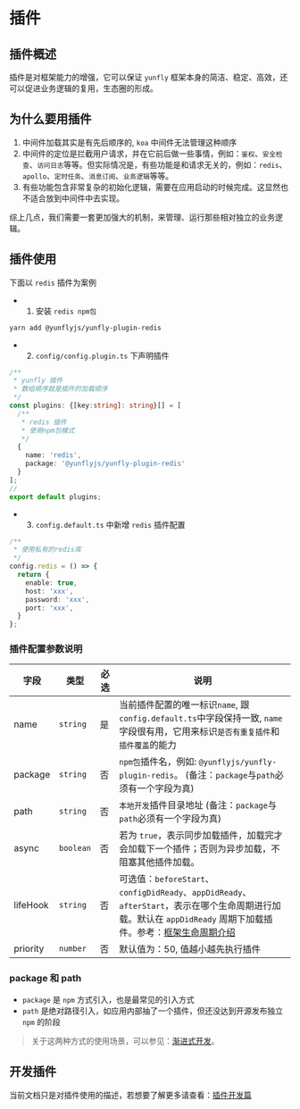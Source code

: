 # 插件

## 插件概述

插件是对框架能力的增强，它可以保证 `yunfly` 框架本身的简洁、稳定、高效，还可以促进业务逻辑的复用，生态圈的形成。

## 为什么要用插件

1. 中间件加载其实是有先后顺序的, `koa` 中间件无法管理这种顺序
2. 中间件的定位是拦截用户请求，并在它前后做一些事情，例如：`鉴权`、`安全检查`、`访问日志`等等。但实际情况是，有些功能是和请求无关的，例如：`redis`、`apollo`、`定时任务`、`消息订阅`、`业务逻辑`等等。
3. 有些功能包含非常复杂的初始化逻辑，需要在应用启动的时候完成。这显然也不适合放到中间件中去实现。

综上几点，我们需要一套更加强大的机制，来管理、运行那些相对独立的业务逻辑。

## 插件使用

下面以 `redis` 插件为案例

- 1. 安装 `redis npm包`

```bash
yarn add @yunflyjs/yunfly-plugin-redis
```

- 2. `config/config.plugin.ts` 下声明插件

```ts filename="src/config/config.plugin.ts"
/**
 * yunfly 插件
 * 数组顺序就是插件的加载顺序
 */
const plugins: {[key:string]: string}[] = [
  /**
   * redis 插件
   * 使用npm包模式
   */
  {
    name: 'redis',
    package: '@yunflyjs/yunfly-plugin-redis'
  }
];
// 
export default plugins;
```

- 3. `config.default.ts` 中新增 `redis` 插件配置

```ts filename="src/config/config.default.ts"
/**
 * 使用私有的redis库
 */
config.redis = () => {
  return {
    enable: true,
    host: 'xxx',
    password: 'xxx',
    port: 'xxx',
  }
};
```

### 插件配置参数说明

| 字段 | 类型 | 必选 | 说明 |
| ------ | ------ |------ |------ |
| name | `string` | 是 | 当前插件配置的唯一标识`name`, 跟`config.default.ts`中字段保持一致, `name` 字段很有用，它用来标识`是否有重复插件`和`插件覆盖`的能力 |
| package | `string` | 否 | `npm包`插件名，例如: `@yunflyjs/yunfly-plugin-redis`。 (备注：`package`与`path`必须有一个字段为真)|
| path | `string` | 否 | `本地开发`插件目录地址 (备注：`package`与`path`必须有一个字段为真)|
| async | `boolean` | 否 | 若为 `true`，表示同步加载插件，加载完才会加载下一个插件；否则为异步加载，不阻塞其他插件加载。|
| lifeHook | `string` | 否 | 可选值：`beforeStart`、`configDidReady`、`appDidReady`、`afterStart`，表示在哪个生命周期进行加载。默认在 `appDidReady` 周期下加载插件。参考：[框架生命周期介绍](./../basic-function/lifehook.md)
| priority | `number` | 否 | 默认值为：50, 值越小越先执行插件 |

### package 和 path

- `package` 是 `npm` 方式引入，也是最常见的引入方式
- `path` 是绝对路径引入，如应用内部抽了一个插件，但还没达到开源发布独立 `npm` 的阶段

> 关于这两种方式的使用场景，可以参见：[渐进式开发](../high-function/plugin-dev#渐进式开发)。

## 开发插件

当前文档只是对插件使用的描述，若想要了解更多请查看：[插件开发篇](../high-function/plugin-dev)